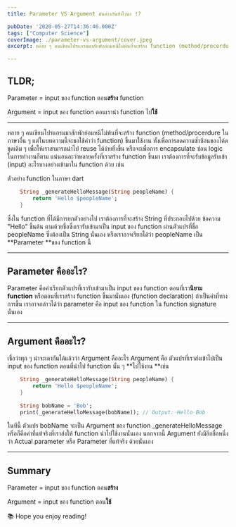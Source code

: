 ```yaml
---
title: Parameter VS Argument มันต่างกันยังไงนะ !?

pubDate: '2020-05-27T14:36:46.000Z'
tags: ["Computer Science"]
coverImage: ./parameter-vs-argument/cover.jpeg
excerpt: หลาย ๆ คนเขียนโปรแกรมมาสักพักย่อมหนีไม่พ้นที่จะสร้าง function (method/procerdure ในภาษาอื่น ๆ แต่ในบทความนี้จะขอใช้คำว่า function) ขึ้นมาใช้งาน ทั้งเพื่อการลดความซ้ำซ้อนของโค้ดชุดเดิม ๆ เพื่อให้เราสามารถนำไป reuse ได้ง่ายยิ่งขึ้น หรือจะเพื่อการ encapsulate ซ่อน logic ในการทำงานก็ตาม แน่นอนละว่าหลายครั้งที่เราสร้าง function ขึ้นมา เราต้องการที่จะรับข้อมูลรับเข้า (input) อะไรบางอย่างเข้ามาใน function ด้วย

---
```



## TLDR;

Parameter = input ของ function ตอน**สร้าง** function

Argument = input ของ function ตอนเรานำ function ไป**ใช้**

---

หลาย ๆ คนเขียนโปรแกรมมาสักพักย่อมหนีไม่พ้นที่จะสร้าง function (method/procerdure ในภาษาอื่น ๆ แต่ในบทความนี้จะขอใช้คำว่า function) ขึ้นมาใช้งาน ทั้งเพื่อการลดความซ้ำซ้อนของโค้ดชุดเดิม ๆ เพื่อให้เราสามารถนำไป reuse ได้ง่ายยิ่งขึ้น หรือจะเพื่อการ encapsulate ซ่อน logic ในการทำงานก็ตาม แน่นอนละว่าหลายครั้งที่เราสร้าง function ขึ้นมา เราต้องการที่จะรับข้อมูลรับเข้า (input) อะไรบางอย่างเข้ามาใน function ด้วย เช่น

ตัวอย่าง function ในภาษา dart

```dart
    String _generateHelloMessage(String peopleName) {
        return 'Hello $peopleName';
    }
```

ซึ่งใน function ที่ได้มีการยกตัวอย่างไป เราต้องการที่จะสร้าง String ที่ประกอบไปด้วย ข้อความ "Hello" ขึ้นต้น ตามด้วยชื่อซึ่งเรารับเข้ามาเป็น input ของ function ผ่านตัวแปรที่ชื่อ peopleName ซึ่งต้องเป็น String นั่นเอง หรือเราอาจเรียกได้ว่า peopleName เป็น **Parameter **ของ function นี้

---

## Parameter คืออะไร?

Parameter คือคำเรียกตัวแปรที่เรารับเข้ามาเป็น input ของ function ตอนที่เรา**นิยาม function** หรือตอนที่เราสร้าง function ขึ้นมานั่นเอง (function declaration) ถ้าเป็นคำที่ทางการขึ้น เราอาจกล่าวได้ว่า parameter คือ input ของ function ใน function signature นั่นเอง

---

## Argument คืออะไร?

เชื่อว่าทุก ๆ น่าจะเดากันได้แล้วว่า Argument คืออะไร Argument คือ ตัวแปรที่เราส่งเข้าไปเป็น input ของ function ตอนที่นำไป function นั้น ๆ **ไปใช้งาน **เช่น

```dart
    String _generateHelloMessage(String peopleName) {
        return 'Hello $peopleName';
    }
    
    String bobName = 'Bob';
    print(_generateHelloMessage(bobName)); // Output: Hello Bob
```

ในทีนี้ ตัวแปร bobName จะเป็น Argument ของ function _generateHelloMessage หรือก็คือค่าที่แท้จริงที่เราส่งให้ function นำไปใช้งานนั่นเอง นอกจากนี้ Argument ยังมีอีกชื่อหนึ่งว่า Actual parameter หรือ Parameter ที่แท้จริง ด้วยนั่นเอง

---

## Summary

Parameter = input ของ function ตอน**สร้าง**

Argument = input ของ function ตอน**ใช้**

<Callout type="tip" title="Thanks for reading">
  📚 Hope you enjoy reading!
</Callout>

